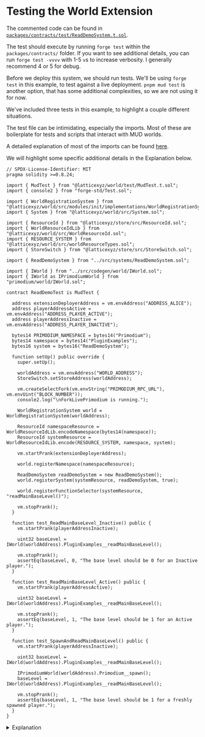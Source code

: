 # Testing the World Extension

The commented code can be found in [`packages/contracts/test/ReadDemoSystem.t.sol`](https://github.com/primodiumxyz/developer/tree/main/examples/ReadDemo/packages/contracts/test/ReadDemoSystem.t.sol).

The test should execute by running `forge test` within the `packages/contracts/` folder. If you want to see additional details, you can run `forge test -vvvv` with 1-5 `v`s to increase verbosity. I generally recommend 4 or 5 for debug.

Before we deploy this system, we should run tests. We'll be using `forge test` in this example, to test against a live deployment. `pnpm mud test` is another option, that has some additional complexities, so we are not using it for now.

We've included three tests in this example, to highlight a couple different situations.

The test file can be intimidating, especially the imports. Most of these are boilerplate for tests and scripts that interact with MUD worlds.

A detailed explanation of most of the imports can be found [here](https://mud.dev/guides/extending-a-world#deploy-to-the-blockchain).

We will highlight some specific additional details in the Explanation below.

```solidity copy filename="examples/ReadDemo/packages/contracts/test/ReadDemoSystem.t.sol" showLineNumbers
// SPDX-License-Identifier: MIT
pragma solidity >=0.8.24;

import { MudTest } from "@latticexyz/world/test/MudTest.t.sol";
import { console2 } from "forge-std/Test.sol";

import { WorldRegistrationSystem } from "@latticexyz/world/src/modules/init/implementations/WorldRegistrationSystem.sol";
import { System } from "@latticexyz/world/src/System.sol";

import { ResourceId } from "@latticexyz/store/src/ResourceId.sol";
import { WorldResourceIdLib } from "@latticexyz/world/src/WorldResourceId.sol";
import { RESOURCE_SYSTEM } from "@latticexyz/world/src/worldResourceTypes.sol";
import { StoreSwitch } from "@latticexyz/store/src/StoreSwitch.sol";

import { ReadDemoSystem } from "../src/systems/ReadDemoSystem.sol";

import { IWorld } from "../src/codegen/world/IWorld.sol";
import { IWorld as IPrimodiumWorld } from "primodium/world/IWorld.sol";

contract ReadDemoTest is MudTest {

  address extensionDeployerAddress = vm.envAddress("ADDRESS_ALICE");
  address playerAddressActive = vm.envAddress("ADDRESS_PLAYER_ACTIVE");
  address playerAddressInactive = vm.envAddress("ADDRESS_PLAYER_INACTIVE");

  bytes14 PRIMODIUM_NAMESPACE = bytes14("Primodium");
  bytes14 namespace = bytes14("PluginExamples");
  bytes16 system = bytes16("ReadDemoSystem");

  function setUp() public override {
    super.setUp();

    worldAddress = vm.envAddress("WORLD_ADDRESS");
    StoreSwitch.setStoreAddress(worldAddress);

    vm.createSelectFork(vm.envString("PRIMODIUM_RPC_URL"), vm.envUint("BLOCK_NUMBER"));
    console2.log("\nForkLivePrimodium is running.");

    WorldRegistrationSystem world = WorldRegistrationSystem(worldAddress);

    ResourceId namespaceResource = WorldResourceIdLib.encodeNamespace(bytes14(namespace));
    ResourceId systemResource = WorldResourceIdLib.encode(RESOURCE_SYSTEM, namespace, system);

    vm.startPrank(extensionDeployerAddress);

    world.registerNamespace(namespaceResource);

    ReadDemoSystem readDemoSystem = new ReadDemoSystem();
    world.registerSystem(systemResource, readDemoSystem, true);

    world.registerFunctionSelector(systemResource, "readMainBaseLevel()");

    vm.stopPrank();
  }

  function test_ReadMainBaseLevel_Inactive() public {
    vm.startPrank(playerAddressInactive);

    uint32 baseLevel = IWorld(worldAddress).PluginExamples__readMainBaseLevel();

    vm.stopPrank();
    assertEq(baseLevel, 0, "The base level should be 0 for an Inactive player.");
  }

  function test_ReadMainBaseLevel_Active() public {
    vm.startPrank(playerAddressActive);

    uint32 baseLevel = IWorld(worldAddress).PluginExamples__readMainBaseLevel();

    vm.stopPrank();
    assertEq(baseLevel, 1, "The base level should be 1 for an Active player.");
  }

  function test_SpawnAndReadMainBaseLevel() public {
    vm.startPrank(playerAddressInactive);

    uint32 baseLevel = IWorld(worldAddress).PluginExamples__readMainBaseLevel();

    IPrimodiumWorld(worldAddress).Primodium__spawn();
    baseLevel = IWorld(worldAddress).PluginExamples__readMainBaseLevel();

    vm.stopPrank();
    assertEq(baseLevel, 1, "The base level should be 1 for a freshly spawned player.");
  }
}
```

<details>
<summary>Explanation</summary>

```solidity filename="ReadDemoSystem.t.sol:15"
import { ReadDemoSystem } from "../src/systems/ReadDemoSystem.sol";
```

We need to import our `System` to use it.

```solidity filename="ReadDemoSystem.t.sol:17"
import { IWorld } from "../src/codegen/world/IWorld.sol";
import { IWorld as IPrimodiumWorld } from "primodium/world/IWorld.sol";
```

We need the import specific features and types to our World Extension. These are found in `../src/codegen/`. We also need to specific features of the Primodium world.

```solidity filename="ReadDemoSystem.t.sol:20"
contract ReadDemoTest is MudTest {
```

We will be using the `MudTest` library, which extends the standard forge `Test` with some additional supporting functionality.

```solidity filename="ReadDemoSystem.t.sol:22"
address extensionDeployerAddress = vm.envAddress("ADDRESS_ALICE");
address playerAddressActive = vm.envAddress("ADDRESS_PLAYER_ACTIVE");
address playerAddressInactive = vm.envAddress("ADDRESS_PLAYER_INACTIVE");
```

Foundry Cheatcodes allows us quick access to `.env` parameters using `vm.envAddress`, `vm.Uint`, etc. https://book.getfoundry.sh/cheatcodes/external

```solidity filename="ReadDemoSystem.t.sol:30"
function setUp() public override {
  super.setUp();
```

We need some of the background setUp that occurs in MudTest.

```solidity filename="ReadDemoSystem.t.sol:36"
vm.createSelectFork(
  vm.envString("PRIMODIUM_RPC_URL"),
  vm.envUint("BLOCK_NUMBER")
);
```

For these tests, we create a local temporary copy of the live Primodium blockchain, at a specific block number. Changes to this blockchain are not sent back to the real one, so we can do thorough testing without danger of unintended consequences.

```solidity filename="ReadDemoSystem.t.sol:39"
WorldRegistrationSystem world = WorldRegistrationSystem(worldAddress);
```

This is our primary interface to Primodium world for the duration of the test.

```solidity filename="ReadDemoSystem.t.sol:41"
ResourceId namespaceResource = WorldResourceIdLib.encodeNamespace(bytes14(namespace));
ResourceId systemResource = WorldResourceIdLib.encode(RESOURCE_SYSTEM, namespace, system);
```

`ResourceId`s are type wrapped `bytes32`s. They are the primary type we use to access most game data.

`encodeNamespace()` and `encode()` handle the messy bitshifting into appropriate `ResourceId` formats for interfacing with `Table`s and `Systems`s.

```solidity filename="ReadDemoSystem.t.sol:49"
world.registerSystem(systemResource, readDemoSystem, true);
```

This line associates the derived `ResourceId` to a `System` address, and sets access permissions. https://mud.dev/world/reference/world-external#registersystem

```solidity filename="ReadDemoSystem.t.sol:51"
world.registerFunctionSelector(systemResource, "readMainBaseLevel()");
```

The `System` may be registered, but we also need to tell the `World` what functions are provided by the `System`. This handles that. The function text is a function signature, and needs to include all the input parameters, e.g. `"transfer(address,uint256)"`. No spaces.

</details>
